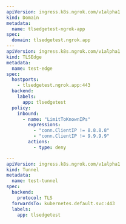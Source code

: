 ```yaml
---
apiVersion: ingress.k8s.ngrok.com/v1alpha1
kind: Domain
metadata:
  name: tlsedgetest-ngrok-app
spec:
  domain: tlsedgetest.ngrok.app
---
apiVersion: ingress.k8s.ngrok.com/v1alpha1
kind: TLSEdge
metadata:
  name: test-edge
spec:
  hostports:
    - tlsedgetest.ngrok.app:443
  backend:
    labels:
      app: tlsedgetest
  policy:
    inbound:
      - name: "LimitToKnownIPs"
        expressions:
          - "conn.ClientIP != 8.8.8.8"
          - "conn.ClientIP != 9.9.9.9"
        actions:
          - type: deny

---
apiVersion: ingress.k8s.ngrok.com/v1alpha1
kind: Tunnel
metadata:
  name: test-tunnel
spec:
  backend:
    protocol: TLS
  forwardsTo: kubernetes.default.svc:443
  labels:
    app: tlsedgetest
```
